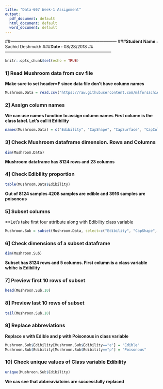 ```yaml
---
title: "Data-607 Week-1 Assignment"
output:
  pdf_document: default
  html_document: default
  word_document: default
---
```

##---------------------------------------------------------------------------
###**Student Name :** Sachid Deshmukh
###**Date :** 08/28/2018
##---------------------------------------------------------------------------

```r
knitr::opts_chunk$set(echo = TRUE)
```

### 1] Read Mushroom data from csv file

**Make sure to set header=F since data file don't have column names**

```r
Mushroom.Data = read.csv("https://raw.githubusercontent.com/mlforsachid/MSDSQ1/master/Data607/Week1/agaricus-lepiota.csv", header=F, stringsAsFactors=FALSE)
```

### 2] Assign column names

**We can use names function to assign column names**
**First column is the class label. Let's call it Edibility**

```r
names(Mushroom.Data) = c("Edibility", "CapShape", "CapSurface", "CapColor", "Bruises", "Odor", "GrillAttachment", "GrillSpacing", "GrillSize", "GrillColor", "StalkShape", "StalkRoot","StalkSurfaceAboveRing","StalkSurfaceBelowRing", "StalkColorAboveRing", "StalkColorBelowRing", "VeilType", "VeilColor", "RingNumber", "RingType", "SporeSprintColor", "Population", "Habitat")
```

### 3] Check Mushroom dataframe dimension. Rows and Columns

```r
dim(Mushroom.Data)
```
**Mushroom dataframe has 8124 rows and 23 columns**

### 4] Check Edibility proportion

```r
table(Mushroom.Data$Edibility)
```
**Out of 8124 samples 4208 samples are edible and 3916 samples are poisonous**

### 5] Subset columns
**Let's take first four attribute along with Edibility class variable

```r
Mushroon.Sub = subset(Mushroom.Data, select=c("Edibility", "CapShape", "CapSurface", "CapColor", "Bruises"))
```

### 6] Check dimensions of a subset dataframe

```r
dim(Mushroon.Sub)
```
**Subset has 8124 rows and 5 columns. First column is a class variable whihc is Edibility**

### 7] Preview first 10 rows of subset

```r
head(Mushroon.Sub,10)
```
### 8] Preview last 10 rows of subset

```r
tail(Mushroon.Sub,10)
```

### 9] Replace abbreviations
**Replace e with Edible and p with Poisonous in class variable**

```r
Mushroon.Sub$Edibility[Mushroon.Sub$Edibility=="e"] = "Edible"
Mushroon.Sub$Edibility[Mushroon.Sub$Edibility=="p"] = "Poisonous"
```
### 10] Check unique values of Class variable Edibility

```r
unique(Mushroon.Sub$Edibility)
```
**We cas see that abbreaviatoins are successfully replaced**
